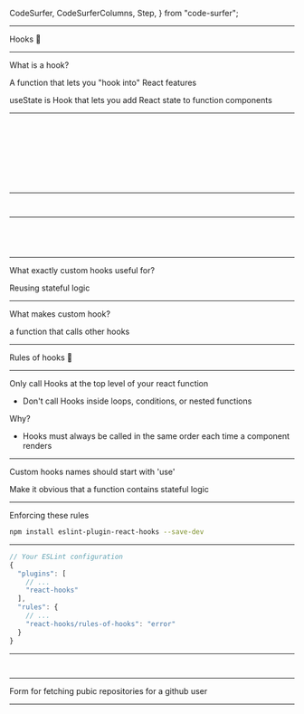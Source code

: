   CodeSurfer,
  CodeSurferColumns,
  Step,
} from "code-surfer";



---

Hooks 🔪

---

What is a hook?

A function that lets you "hook into" React features

useState is Hook that lets you add React state to function components

---
<CodeSurfer>

```jsx file=./src/formInput.1.1.jsx subtitle="A component that keeps track of a form's values in state"
```

```diff 6:9
```

```diff 16:24
```

```diff 10:15
```

```diff 29:36
```

```diff
```

```jsx subtitle="Let's turn this into a functional component using hooks" file=./src/formInput.1.2.jsx
```

```jsx file=./src/formInput.1.3.jsx subtitle="Substitute constructor with useState"
```

```jsx file=./src/formInput.1.5.jsx subtitle="Convert class methods to functions and call the hook update function"
```

</CodeSurfer>

---

<CodeSurferColumns>

<Step>

```jsx title="Class" file=./src/formInput.2.1.1.jsx
```

```jsx title="Function" file=./src/formInput.2.1.2.jsx
```

</Step>

</CodeSurferColumns>

---

<CodeSurfer>

```jsx title="Function" file=./src/formInput.3.1.jsx subtitle="Create a custom hook"
```

```jsx title="Function" file=./src/formInput.3.2.jsx subtitle="Extract hook functionality into a function"
```

```jsx title="Function" file=./src/formInput.3.3.jsx
```

```jsx title="Function" file=./src/formInput.3.4.jsx subtitle="Each call to a Hook has a completely isolated state - you can call the same custom Hook twice in a component"
```

</CodeSurfer>


---

What exactly custom hooks useful for?

Reusing stateful logic

---

What makes custom hook?

a function that calls other hooks

---

Rules of hooks 📏

---

Only call Hooks at the top level of your react function

- Don't call Hooks inside loops, conditions, or nested functions

Why?

- Hooks must always be called in the same order each time a component renders

---

Custom hooks names should start with 'use'

Make it obvious that a function contains stateful logic

---

Enforcing these rules

```bash
npm install eslint-plugin-react-hooks --save-dev
```

---

```js
// Your ESLint configuration
{
  "plugins": [
    // ...
    "react-hooks"
  ],
  "rules": {
    // ...
    "react-hooks/rules-of-hooks": "error"
  }
}
```

---

<CodeSurferColumns>

<Step>

```jsx title="Class" file=./src/formInput.4.1.1.jsx
```

```jsx title="Function" file=./src/formInput.4.1.2.jsx
```

</Step>

</CodeSurferColumns>

---

Form for fetching pubic repositories for a github user

---

<CodeSurfer>

```jsx file=./src/fetch.1.2.jsx subtitle="Encapsulating data fetching and associated state in a custom hook"
```

```diff 37 subtitle="A custom hook doesn't need to have a specific signature. It can take any arguments and return any values"
```

```diff 3:7
```

```diff 8:31
```

```diff 33
```

```diff 37:38,45:47
```

```diff 37,40:42
```

```diff 37,48:54
```

</CodeSurfer>

